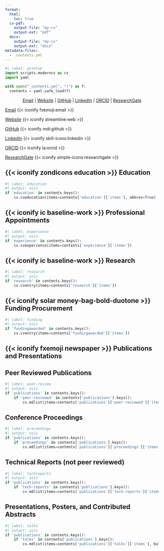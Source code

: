 ```yaml
---
format:
  html:
    toc: true
  cv-pdf:
    output-file: "my-cv"
    output-ext: "pdf"
  docx:
    output-file: "my-cv"
    output-ext: "docx"
metadata-files:
  - _contents.yml
---
```


```python
#| label: pysetup
import scripts.moderncv as cv
import yaml

with open("_contents.yml", "r") as f:
  contents = yaml.safe_load(f)
```

<!-- Header rendering for docx -->

::: {.content-visible when-format="docx"}

<div style="text-align: center">

[Email](mailto:{{< meta contact.email >}}) |  [Website]({{< meta contact.website >}}) | [GitHub](https://github.com/{{< meta contact.github >}}) | [LinkedIn](https://www.linkedin.com/in/{{< meta contact.linkedin >}}) | [ORCID](https://orcid.org/{{< meta contact.orcid >}}) | [ResearchGate](https://www.researchgate.net/profile/{{< meta contact.researchgate >}})

</div>

:::

<!-- Rendering for website -->

::: {.content-visible when-format="html"}
::: {.column-margin .right-align}

[Email](mailto:{{< meta contact.email >}}) {{< iconify fxemoji:email >}}

[Website]({{< meta contact.website >}}) {{< iconify streamline:web >}}

[GitHub](https://github.com/{{< meta contact.github >}}) {{< iconify mdi:github >}}

[LinkedIn](https://www.linkedin.com/in/{{< meta contact.linkedin >}}) {{< iconify skill-icons:linkedin >}}

[ORCID](https://orcid.org/{{< meta contact.orcid >}}) {{< iconify la:orcid >}}

[ResearchGate](https://www.researchgate.net/profile/{{< meta contact.researchgate >}}) {{< iconify simple-icons:researchgate >}}

:::
:::

<!-- Education -->

::: {.content-hidden unless-meta="education.include-in-cv"}

# {{< iconify zondicons education >}} Education
 
```python
#| label: education
#| output: asis
if 'education' in contents.keys():
    cv.cveducation(items=contents['education']['items'], abbrev=True)
```

:::

<!-- Experience -->

::: {.content-hidden unless-meta="experience.include-in-cv"}

# {{< iconify ic baseline-work >}} Professional Appointments

```python
#| label: experience
#| output: asis
if 'experience' in contents.keys():
    cv.cvexperience(items=contents['experience']['items'])
```

:::

<!-- Research -->

::: {.content-hidden unless-meta="research.include-in-cv"}

# {{< iconify ic baseline-work >}} Research

```python
#| label: research
#| output: asis
if 'research' in contents.keys():
    cv.cventry(items=contents['research']['items'])
```

:::

<!-- Funding -->

::: {.content-hidden unless-meta="fundingawarded.include-in-cv"}

# {{< iconify solar money-bag-bold-duotone >}} Funding Procurement

```python
#| label: funding
#| output: asis
if 'fundingawarded' in contents.keys():
    cv.cventry(items=contents['fundingawarded']['items'])
```

:::

<!-- Publications -->

::: {.content-hidden unless-meta="publications.include-in-cv"}

# {{< iconify fxemoji newspaper >}} Publications and Presentations

## Peer Reviewed Publications

```python
#| label: peer-review
#| output: asis
if 'publications' in contents.keys():
    if 'peer-reviewed' in contents['publications'].keys():
        cv.mdlist(items=contents['publications']['peer-reviewed']['items'], bullets=False)
```

## Conference Proceedings

```python
#| label: proceedings
#| output: asis
if 'publications' in contents.keys():
    if 'proceedings' in contents['publications'].keys():
        cv.mdlist(items=contents['publications']['proceedings']['items'], bullets=False)
```

## Technical Reports (not peer reviewed)

```python
#| label: techreports
#| output: asis
if 'publications' in contents.keys():
    if 'tech-reports' in contents['publications'].keys():
        cv.mdlist(items=contents['publications']['tech-reports']['items'], bullets=False)
```

## Presentations, Posters, and Contributed Abstracts

```python
#| label: talks
#| output: asis
if 'publications' in contents.keys():
    if 'talks' in contents['publications'].keys():
        cv.mdlist(items=contents['publications']['talks']['items'], bullets=False)
```

:::